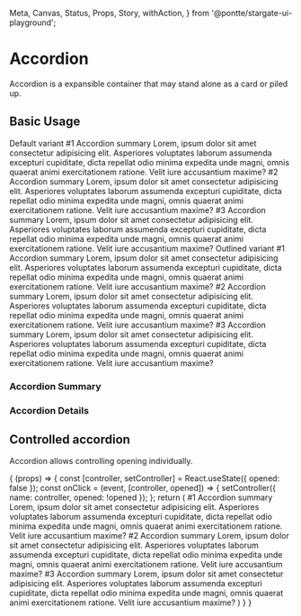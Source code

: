   Meta,
  Canvas,
  Status,
  Props,
  Story,
  withAction,
} from '@pontte/stargate-ui-playground';


<Meta title="Core/Accordion" component={Accordion} />

# Accordion

<Status type="stable" />

Accordion is a expansible container that may stand alone as a card or piled up.

## Basic Usage

<Canvas>
  <Story name="Basic Usage">
    <Typography>Default variant</Typography>
    <Accordion>
      <AccordionSummary>
        #1 Accordion summary
      </AccordionSummary>
      <AccordionDetails>
        <Typography gutter={0}>
          Lorem, ipsum dolor sit amet consectetur adipisicing elit. Asperiores voluptates laborum assumenda excepturi cupiditate, dicta repellat odio minima expedita unde magni, omnis quaerat animi exercitationem ratione. Velit iure accusantium maxime?
        </Typography>
      </AccordionDetails>
    </Accordion>
    <Accordion>
      <AccordionSummary>
        #2 Accordion summary
      </AccordionSummary>
      <AccordionDetails>
        <Typography gutter={0}>
          Lorem, ipsum dolor sit amet consectetur adipisicing elit. Asperiores voluptates laborum assumenda excepturi cupiditate, dicta repellat odio minima expedita unde magni, omnis quaerat animi exercitationem ratione. Velit iure accusantium maxime?
        </Typography>
      </AccordionDetails>
    </Accordion>
    <Accordion marginBottom={4}>
      <AccordionSummary>
        #3 Accordion summary
      </AccordionSummary>
      <AccordionDetails>
        <Typography gutter={0}>
          Lorem, ipsum dolor sit amet consectetur adipisicing elit. Asperiores voluptates laborum assumenda excepturi cupiditate, dicta repellat odio minima expedita unde magni, omnis quaerat animi exercitationem ratione. Velit iure accusantium maxime?
        </Typography>
      </AccordionDetails>
    </Accordion>
    <Typography>Outlined variant</Typography>
    <Accordion color="primary" variant="outlined">
      <AccordionSummary>
        #1 Accordion summary
      </AccordionSummary>
      <AccordionDetails>
        <Typography gutter={0}>
          Lorem, ipsum dolor sit amet consectetur adipisicing elit. Asperiores voluptates laborum assumenda excepturi cupiditate, dicta repellat odio minima expedita unde magni, omnis quaerat animi exercitationem ratione. Velit iure accusantium maxime?
        </Typography>
      </AccordionDetails>
    </Accordion>
    <Accordion color="primary" variant="outlined">
      <AccordionSummary>
        #2 Accordion summary
      </AccordionSummary>
      <AccordionDetails>
        <Typography gutter={0}>
          Lorem, ipsum dolor sit amet consectetur adipisicing elit. Asperiores voluptates laborum assumenda excepturi cupiditate, dicta repellat odio minima expedita unde magni, omnis quaerat animi exercitationem ratione. Velit iure accusantium maxime?
        </Typography>
      </AccordionDetails>
    </Accordion>
    <Accordion color="primary" variant="outlined">
      <AccordionSummary>
        #3 Accordion summary
      </AccordionSummary>
      <AccordionDetails>
        <Typography gutter={0}>
          Lorem, ipsum dolor sit amet consectetur adipisicing elit. Asperiores voluptates laborum assumenda excepturi cupiditate, dicta repellat odio minima expedita unde magni, omnis quaerat animi exercitationem ratione. Velit iure accusantium maxime?
        </Typography>
      </AccordionDetails>
    </Accordion>
  </Story>
</Canvas>

<Props component={Accordion} />

### Accordion Summary

<Props component={AccordionSummary} />

### Accordion Details

<Props component={AccordionDetails} />

## Controlled accordion

Accordion allows controlling opening individually.

<Canvas>
  <Story name="Controlled accordion">
    {
      (props) => {
        const [controller, setController] = React.useState({ opened: false });
        const onClick = (event, [controller, opened]) => {
          setController({ name: controller, opened: !opened });
        };
        return (
          <React.Fragment>
            <Accordion
              controller="accordion-1"
              opened={controller.name === 'accordion-1' && controller.opened}
              onClick={onClick}
            >
              <AccordionSummary>
                #1 Accordion summary
              </AccordionSummary>
              <AccordionDetails>
                <Typography>
                  Lorem, ipsum dolor sit amet consectetur adipisicing elit. Asperiores voluptates laborum assumenda excepturi cupiditate, dicta repellat odio minima expedita unde magni, omnis quaerat animi exercitationem ratione. Velit iure accusantium maxime?
                </Typography>
              </AccordionDetails>
            </Accordion>
            <Accordion
              controller="accordion-2"
              opened={controller.name === 'accordion-2' && controller.opened}
              onClick={onClick}
            >
              <AccordionSummary>
                #2 Accordion summary
              </AccordionSummary>
              <AccordionDetails>
                <Typography>
                  Lorem, ipsum dolor sit amet consectetur adipisicing elit. Asperiores voluptates laborum assumenda excepturi cupiditate, dicta repellat odio minima expedita unde magni, omnis quaerat animi exercitationem ratione. Velit iure accusantium maxime?
                </Typography>
              </AccordionDetails>
            </Accordion>
            <Accordion
              controller="accordion-3"
              opened={controller.name === 'accordion-3' && controller.opened}
              onClick={onClick}
            >
              <AccordionSummary>
                #3 Accordion summary
              </AccordionSummary>
              <AccordionDetails>
                <Typography>
                  Lorem, ipsum dolor sit amet consectetur adipisicing elit. Asperiores voluptates laborum assumenda excepturi cupiditate, dicta repellat odio minima expedita unde magni, omnis quaerat animi exercitationem ratione. Velit iure accusantium maxime?
                </Typography>
              </AccordionDetails>
            </Accordion>
          </React.Fragment>
        )
      }
    }
  </Story>
</Canvas>
